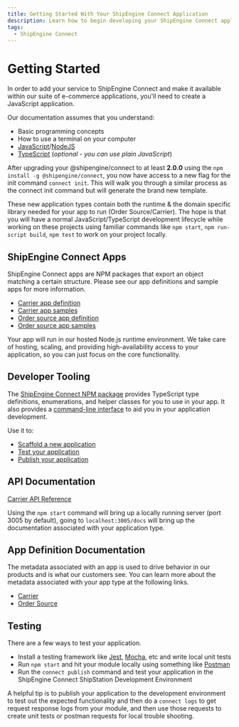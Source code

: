 ```yaml
---
title: Getting Started With Your ShipEngine Connect Application
description: Learn how to begin developing your ShipEngine Connect application
tags:
  - ShipEngine Connect
---
```


# Getting Started

In order to add your service to ShipEngine Connect and make it available within our suite of e-commerce applications,
you'll need to create a JavaScript application.

Our documentation assumes that you understand:

- Basic programming concepts
- How to use a terminal on your computer
- [JavaScript](https://developer.mozilla.org/en-US/docs/Web/JavaScript)/[NodeJS](https://nodejs.org/)
- [TypeScript](https://www.typescriptlang.org/) (_optional - you can use plain JavaScript_)

After upgrading your @shipengine/connect to at least **2.0.0** using the `npm install -g @shipengine/connect`, you now have access to a new flag for the init command `connect init`.
This will walk you through a similar process as the connect init command but will generate the brand new template.

These new application types contain both the runtime & the domain specific library needed for your app to run (Order Source/Carrier).
The hope is that you will have a normal JavaScript/TypeScript development lifecycle while working on these projects
using familiar commands like `npm start`, `npm run-script build`, `npm test` to work on your project locally.

## ShipEngine Connect Apps

ShipEngine Connect apps are NPM packages that export an object matching a certain structure. Please see our app definitions and sample apps for more information.

- [Carrier app definition](./app-definition/carrier.mdx)
- [Carrier app samples](https://github.com/ShipEngine/connect/tree/master/samples/carrier-api)
- [Order source app definition](./app-definition/order-source.mdx)
- [Order source app samples](https://github.com/ShipEngine/connect/tree/master/samples/order-source)

Your app will run in our hosted Node.js runtime environment. We take care of hosting, scaling, and providing high-availability access to your application,
so you can just focus on the core functionality.

## Developer Tooling

The [ShipEngine Connect NPM package](https://www.npmjs.com/package/@shipengine/connect) provides TypeScript type definitions, enumerations,
and helper classes for you to use in your app. It also provides a [command-line interface](./cli.mdx) to aid you in your application development.

Use it to:

- [Scaffold a new application](create-first-app.mdx#create-new-project)
- [Test your application](testing/index.mdx)
- [Publish your application](publish.mdx)

## API Documentation

[Carrier API Reference](https://shipstation.github.io/integrations-shipping/carrierapi-redoc.html)

Using the `npm start` command will bring up a locally running server (port 3005 by default), going to `localhost:3005/docs` will bring up the documentation associated with your application type.

## App Definition Documentation

The metadata associated with an app is used to drive behavior in our products and is what our customers see.
You can learn more about the metadata associated with your app type at the following links.

- [Carrier](./app-definition/carrier.mdx)
- [Order Source](./app-definition/order-source.mdx)

## Testing

There are a few ways to test your application.

- Install a testing framework like [Jest](https://jestjs.io/), [Mocha](https://mochajs.org/), etc and write local unit tests
- Run `npm start` and hit your module locally using something like [Postman](https://www.postman.com/)
- Run the `connect publish` command and test your application in the ShipEngine Connect ShipStation Development Environment

A helpful tip is to publish your application to the development environment to test out the expected functionality and then do a `connect logs` to get request response logs from your module,
and then use those requests to create unit tests or postman requests for local trouble shooting.

<Pager prev="../../index.mdx" prevTitle="Introduction" next="structure.mdx" nextTitle="App Structure" />
